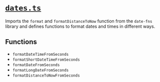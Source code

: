 # [`dates.ts`](https://github.com/HausDAO/daohaus-monorepo/blob/develop/libs/common-utilities/src/utils/dates.ts)

Imports the `format` and `formatDistanceToNow` function from the `date-fns` library and defines functions to format dates and times in different ways.

## Functions

- `formatDateTimeFromSeconds`
- `formatShortDateTimeFromSeconds`
- `formatDateFromSeconds`
- `formatLongDateFromSeconds`
- `formatDistanceToNowFromSeconds`
